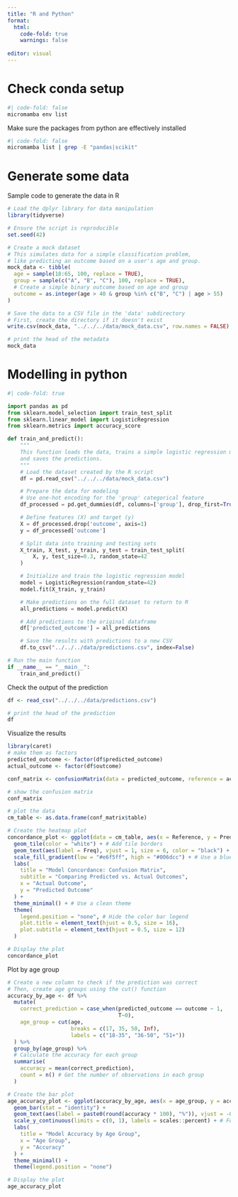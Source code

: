```yaml
---
title: "R and Python"
format: 
  html: 
    code-fold: true
    warnings: false
    
editor: visual
---
```


# Check conda setup

```bash
#| code-fold: false
micromamba env list
```
Make sure the packages from python are effectively installed
```bash
#| code-fold: false
micromamba list | grep -E "pandas|scikit"
```

# Generate some data
Sample code to generate the data in R
```r
# Load the dplyr library for data manipulation
library(tidyverse)

# Ensure the script is reproducible
set.seed(42)

# Create a mock dataset
# This simulates data for a simple classification problem,
# like predicting an outcome based on a user's age and group.
mock_data <- tibble(
  age = sample(18:65, 100, replace = TRUE),
  group = sample(c("A", "B", "C"), 100, replace = TRUE),
  # Create a simple binary outcome based on age and group
  outcome = as.integer(age > 40 & group %in% c("B", "C") | age > 55)
)

# Save the data to a CSV file in the 'data' subdirectory
# First, create the directory if it doesn't exist
write.csv(mock_data, "../../../data/mock_data.csv", row.names = FALSE)

# print the head of the metadata
mock_data
```

# Modelling in python

```python
#| code-fold: true

import pandas as pd
from sklearn.model_selection import train_test_split
from sklearn.linear_model import LogisticRegression
from sklearn.metrics import accuracy_score

def train_and_predict():
    """
    This function loads the data, trains a simple logistic regression model,
    and saves the predictions.
    """
    # Load the dataset created by the R script
    df = pd.read_csv("../../../data/mock_data.csv")

    # Prepare the data for modeling
    # Use one-hot encoding for the 'group' categorical feature
    df_processed = pd.get_dummies(df, columns=['group'], drop_first=True)

    # Define features (X) and target (y)
    X = df_processed.drop('outcome', axis=1)
    y = df_processed['outcome']

    # Split data into training and testing sets
    X_train, X_test, y_train, y_test = train_test_split(
        X, y, test_size=0.3, random_state=42
    )

    # Initialize and train the logistic regression model
    model = LogisticRegression(random_state=42)
    model.fit(X_train, y_train)

    # Make predictions on the full dataset to return to R
    all_predictions = model.predict(X)

    # Add predictions to the original dataframe
    df['predicted_outcome'] = all_predictions

    # Save the results with predictions to a new CSV
    df.to_csv("../../../data/predictions.csv", index=False)

# Run the main function
if __name__ == "__main__":
    train_and_predict()
```

Check the output of the prediction
```r
df <- read_csv("../../../data/predictions.csv")

# print the head of the prediction
df
```

Visualize the results
```r
library(caret)
# make them as factors
predicted_outcome <- factor(df$predicted_outcome)
actual_outcome <- factor(df$outcome)

conf_matrix <- confusionMatrix(data = predicted_outcome, reference = actual_outcome)

# show the confusion matrix
conf_matrix

# plot the data
cm_table <- as.data.frame(conf_matrix$table)

# Create the heatmap plot
concordance_plot <- ggplot(data = cm_table, aes(x = Reference, y = Prediction, fill = Freq)) +
  geom_tile(color = "white") + # Add tile borders
  geom_text(aes(label = Freq), vjust = 1, size = 6, color = "black") + # Add counts to the tiles
  scale_fill_gradient(low = "#e6f5ff", high = "#006dcc") + # Use a blue color gradient
  labs(
    title = "Model Concordance: Confusion Matrix",
    subtitle = "Comparing Predicted vs. Actual Outcomes",
    x = "Actual Outcome",
    y = "Predicted Outcome"
  ) +
  theme_minimal() + # Use a clean theme
  theme(
    legend.position = "none", # Hide the color bar legend
    plot.title = element_text(hjust = 0.5, size = 16),
    plot.subtitle = element_text(hjust = 0.5, size = 12)
  )

# Display the plot
concordance_plot
```

Plot by age group
```r
# Create a new column to check if the prediction was correct
# Then, create age groups using the cut() function
accuracy_by_age <- df %>%
  mutate(
    correct_prediction = case_when(predicted_outcome == outcome ~ 1,
                                   T~0),
    age_group = cut(age,
                    breaks = c(17, 35, 50, Inf),
                    labels = c("18-35", "36-50", "51+"))
  ) %>%
  group_by(age_group) %>%
  # Calculate the accuracy for each group
  summarise(
    accuracy = mean(correct_prediction),
    count = n() # Get the number of observations in each group
  )

# Create the bar plot
age_accuracy_plot <- ggplot(accuracy_by_age, aes(x = age_group, y = accuracy, fill = age_group)) +
  geom_bar(stat = "identity") +
  geom_text(aes(label = paste0(round(accuracy * 100), "%")), vjust = -0.5) + # Add accuracy percentage
  scale_y_continuous(limits = c(0, 1), labels = scales::percent) + # Format y-axis as percentage
  labs(
    title = "Model Accuracy by Age Group",
    x = "Age Group",
    y = "Accuracy"
  ) +
  theme_minimal() +
  theme(legend.position = "none")

# Display the plot
age_accuracy_plot
```